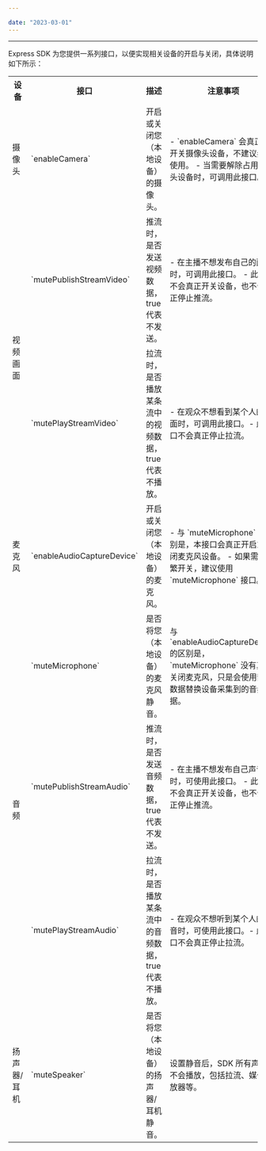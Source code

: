 ```yaml
---

date: "2023-03-01"
---
```


<Title>如何实现开关摄像头/视频画面/麦克风/音频/扬声器？</Title>



---

Express SDK 为您提供一系列接口，以便实现相关设备的开启与关闭，具体说明如下所示：

<table>
  
<tbody>
<tr>
<th>设备</th>
<th>接口</th>
<th>描述</th>
<th>注意事项</th>
</tr>
<tr>
<td>摄像头</td>
<td>`enableCamera`</td>
<td>开启或关闭您（本地设备）的摄像头。</td>
<td>
- `enableCamera` 会真正的开关摄像头设备，不建议频繁使用。
- 当需要解除占用摄像头设备时，可调用此接口。
</td>
</tr>
<tr>
<td rowspan="2">视频画面</td>
<td>`mutePublishStreamVideo`</td>
<td>推流时，是否发送视频数据，true 代表不发送。</td>
<td>
- 在主播不想发布自己的画面时，可调用此接口。
- 此接口不会真正开关设备，也不会真正停止推流。
</td>
</tr>
<tr>
<td>`mutePlayStreamVideo`</td>
<td>拉流时，是否播放某条流中的视频数据，true 代表不播放。</td>
<td>- 在观众不想看到某个人的画面时，可调用此接口。- 此接口不会真正停止拉流。</td>
</tr>
<tr>
<td>麦克风</td>
<td>`enableAudioCaptureDevice`</td>
<td>开启或关闭您（本地设备）的麦克风。</td>
<td>
- 与 `muteMicrophone` 的区别是，本接口会真正开启或关闭麦克风设备。
- 如果需要频繁开关，建议使用 `muteMicrophone` 接口。
</td>
</tr>
<tr>
<td rowspan="3">音频</td>
<td>`muteMicrophone`</td>
<td>是否将您（本地设备）的麦克风静音。</td>
<td>与 `enableAudioCaptureDevice` 的区别是，`muteMicrophone` 没有真正关闭麦克风，只是会使用静音数据替换设备采集到的音频数据。</td>
</tr>
<tr>
<td>`mutePublishStreamAudio`</td>
<td>推流时，是否发送音频数据，true 代表不发送。</td>
<td>
- 在主播不想发布自己声音时，可使用此接口。
- 此接口不会真正开关设备，也不会真正停止推流。
</td>
</tr>
<tr>
<td>`mutePlayStreamAudio`</td>
<td>拉流时，是否播放某条流中的音频数据，true 代表不播放。</td>
<td>- 在观众不想听到某个人的声音时，可使用此接口。- 此接口不会真正停止拉流。</td>
</tr>
<tr>
<td>扬声器/耳机</td>
<td>`muteSpeaker`</td>
<td>是否将您（本地设备）的扬声器/耳机静音。</td>
<td>设置静音后，SDK 所有声音都不会播放，包括拉流、媒体播放器等。</td>
</tr>
</tbody>
</table>